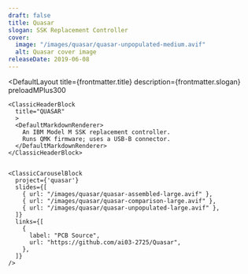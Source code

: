 ```yaml
---
draft: false
title: Quasar
slogan: SSK Replacement Controller
cover:
  image: "/images/quasar/quasar-unpopulated-medium.avif"
  alt: Quasar cover image
releaseDate: 2019-06-08
---
```


<DefaultLayout 
  title={frontmatter.title} 
  description={frontmatter.slogan}
  preloadMPlus300
>

  <ClassicBlurredHeader src={frontmatter.cover.image} />

  <div class="container mx-auto">

    <ClassicHeaderBlock 
      title="QUASAR"
      >
      <DefaultMarkdownRenderer>
        An IBM Model M SSK replacement controller.  
        Runs QMK firmware; uses a USB-B connector.
      </DefaultMarkdownRenderer>
    </ClassicHeaderBlock>


    <ClassicCarouselBlock 
      project={'quasar'} 
      slides={[
        { url: "/images/quasar/quasar-assembled-large.avif" },
        { url: "/images/quasar/quasar-comparison-large.avif" },
        { url: "/images/quasar/quasar-unpopulated-large.avif" },
      ]} 
      links={[
        {
          label: "PCB Source",
          url: "https://github.com/ai03-2725/Quasar",
        },
      ]}
    />

  </div>

</DefaultLayout>
